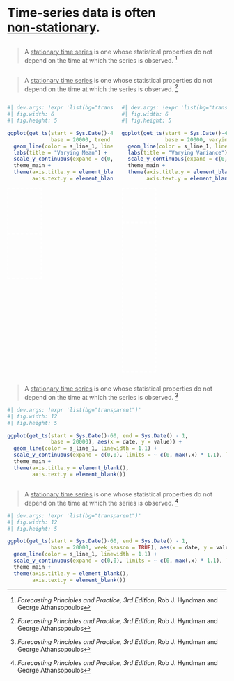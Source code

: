 
# Time-series data is often<br>[non-stationary]{.underline}. {background-color="#0816647C"}

## {background-color="#0816647C" transition="none" auto-animate=true}

::: {data-id="quote_1" .v-center-container}
> A [stationary time series]{.underline} is one whose statistical properties do not depend on the time at which the series is observed. [^1] 
:::

[^1]: *Forecasting Principles and Practice, 3rd Edition*, Rob J. Hyndman and George Athansopoulos


## {background-color="#0816647C" transition="none" auto-animate=true}

::: {data-id="quote_1"}
> A [stationary time series]{.underline} is one whose statistical properties do not depend on the time at which the series is observed. [^1] 
:::

:::: {.columns}
::: {.column width="50%"}
::: {.fragment}
```r
#| dev.args: !expr 'list(bg="transparent")'
#| fig.width: 6
#| fig.height: 5

ggplot(get_ts(start = Sys.Date()-45, end = Sys.Date() - 1,
              base = 20000, trend = 0.5), aes(x = date, y = value)) +
  geom_line(color = s_line_1, linewidth = 1.1) +
  labs(title = "Varying Mean") +
  scale_y_continuous(expand = c(0,0), limits = ~ c(0, max(.x) * 1.1), label = comma) +
  theme_main +
  theme(axis.title.y = element_blank(),
        axis.text.y = element_blank())

```

::: {.fragment .absolute top=275 left=70 style="width: 75px; height: 100px; border: 2px dashed #FFF;"}
:::

::: {.fragment .absolute top=220 left=300 style="width: 75px; height: 100px; border: 2px dashed #FFF;"}
:::

:::
:::
::: {.column width="50%"}
::: {.fragment}
```r
#| dev.args: !expr 'list(bg="transparent")'
#| fig.width: 6
#| fig.height: 5

ggplot(get_ts(start = Sys.Date()-45, end = Sys.Date() - 1,
              base = 20000, varying_variance = TRUE), aes(x = date, y = value)) +
  geom_line(color = s_line_1, linewidth = 1.1) +
  labs(title = "Varying Variance") +
  scale_y_continuous(expand = c(0,0), limits = ~ c(0, max(.x) * 1.1), label = comma) +
  theme_main +
  theme(axis.title.y = element_blank(),
        axis.text.y = element_blank())
```

::: {.fragment .absolute top=370 left=600 style="width: 75px; height: 75px; border: 2px dashed #FFF;"}
:::

::: {.fragment .absolute top=225 left=880 style="width: 75px; height: 340px; border: 2px dashed #FFF;"}
:::

:::
:::
::::

## {background-color="#0816647C" transition="none"}

> A [stationary time series]{.underline} is one whose statistical properties do not depend on the time at which the series is observed. [^1]

[^1]: *Forecasting Principles and Practice, 3rd Edition*, Rob J. Hyndman and George Athansopoulos

```r
#| dev.args: !expr 'list(bg="transparent")'
#| fig.width: 12
#| fig.height: 5

ggplot(get_ts(start = Sys.Date()-60, end = Sys.Date() - 1,
              base = 20000), aes(x = date, y = value)) +
  geom_line(color = s_line_1, linewidth = 1.1) +
  scale_y_continuous(expand = c(0,0), limits = ~ c(0, max(.x) * 1.1), label = comma) +
  theme_main +
  theme(axis.title.y = element_blank(),
        axis.text.y = element_blank())
```

## {background-color="#0816647C" transition="fade"}

> A [stationary time series]{.underline} is one whose statistical properties do not depend on the time at which the series is observed. [^1]

[^1]: *Forecasting Principles and Practice, 3rd Edition*, Rob J. Hyndman and George Athansopoulos

```r
#| dev.args: !expr 'list(bg="transparent")'
#| fig.width: 12
#| fig.height: 5

ggplot(get_ts(start = Sys.Date()-60, end = Sys.Date() - 1,
              base = 20000, week_season = TRUE), aes(x = date, y = value)) +
  geom_line(color = s_line_1, linewidth = 1.1) +
  scale_y_continuous(expand = c(0,0), limits = ~ c(0, max(.x) * 1.1), label = comma) +
  theme_main +
  theme(axis.title.y = element_blank(),
        axis.text.y = element_blank())
```
